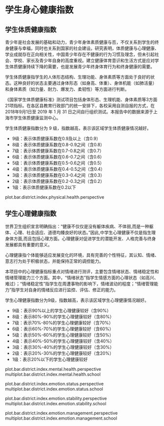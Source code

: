 <!-- chapter health  -->

\mytext

# 学生身心健康指数


## 学生体质健康指数

青少年是社会发展的基础和动力，青少年身体素质健康与否，不仅关系到学生的终身健康与幸福，同时也关系到国家的社会建设。研究表明，体质健康与心理健康、学业成就存在正向相关性，中国青少年存在不健康的行为习惯及理念，但未引起社会、学校、家长及青少年自身的高度重视。建立健康体育意识和生活方式是应对学生体质健康持续下降的需要，也是发展青少年终身体育行为和终身健康的需要。

学生体质健康指学生的人体形态结构、生理功能、身体素质等方面处于良好的状态。这种良好的状态主要通过身体形态（如身高、体重）、身体机能（如肺活量）和身体素质（如力量、耐力、爆发力、柔韧性）等方面进行判断。

《国家学生体质健康标准》测试项目包括身体形态、生理机能、身体素质等3方面21项指标。在各区县教育行政部门的统一安排下，各校采用自测自报的方式，在 2018年9月1日至 2019 年 1 月 31 日之间自行组织测试。本报告中的数据来源于上海市学生体质健康监测中心。

学生体质健康指数分为 9 级，指数越高，表示该区域学生体质健康情况越好。

\mylist

- 9级：表示体质健康系数\footnote{将体质健康综合评价及格率经过标准化等一系列转化后得到的数值，转化后的数据具有可加性和可比性，用于划分体质健康指数的等级。}在0.9及以上（含0.9）
- 8级：表示体质健康系数在0.8-0.9之间（含0.8）
- 7级：表示体质健康系数在0.7-0.8之间（含0.7）
- 6级：表示体质健康系数在0.6-0.7之间（含0.6）
- 5级：表示体质健康系数在0.5-0.6之间（含0.5）
- 4级：表示体质健康系数在0.4-0.5之间（含0.4）
- 3级：表示体质健康系数在0.3-0.4之间（含0.3）
- 2级：表示体质健康系数在0.2-0.3之间（含0.2）
- 1级：表示体质健康系数在0.2以下

\mytext

plot.bar.district.index.physical.health.perspective



## 学生心理健康指数

世界卫生组织宣言明确指出：“健康不仅仅是没有躯体疾病、不体弱,而是一种躯体、心理、社会适应、道德均臻良好的状态。”因此,中学生心理健康不仅是指生理身体方面,而且包括心理方面。心理健康对促进学生的潜能开发、人格完善与终身发展都具有重要的意义。 

心理健康指个体能够适应发展变化的环境，具有完善的个性特征，其认知、情绪、意志行为处于积极状态，并能保持正常的调控能力。

本项目中的心理健康指标重点对情绪进行测评，主要包含情绪状态、情绪稳定性和情绪管理能力三个方面。其中，“情绪状态”指学生情感方面的心理状态（如高兴、难过）；“情绪稳定性”指学生在周遭事物的影响下，情绪波动的程度；“情绪管理能力”指学生对自身的情绪反应进行监控、评估、修正的能力。

学生心理健康指数分为9级，指数越高，表示该区域学生心理健康情况越好。

\mylist

- 9级：表示90%以上的学生心理健康较好\footnote{我们将得分超过本维度总分60\%界定为心理健康较好。}（含90%）
- 8级：表示80%-90%的学生心理健康较好（含80%）
- 7级：表示70%-80%的学生心理健康较好（含70%）
- 6级：表示60%-70%的学生心理健康较好（含60%）
- 5级：表示50%-60%的学生心理健康较好（含50%）
- 4级：表示40%-50%的学生心理健康较好（含40%）
- 3级：表示30%-40%的学生心理健康较好（含30%）
- 2级：表示20%-30%的学生心理健康较好（含20%）
- 1级：表示20%以下的学生心理健康较好

\mytext

plot.bar.district.index.mental.health.perspective
multiplot.bar.district.index.mental.health.school

plot.bar.district.index.emotion.status.perspective
multiplot.bar.district.index.emotion.status.school

plot.bar.district.index.emotion.stability.perspective
multiplot.bar.district.index.emotion.stability.school

plot.bar.district.index.emotion.management.perspective
multiplot.bar.district.index.emotion.management.school


<!--  end of chapter health  -->
